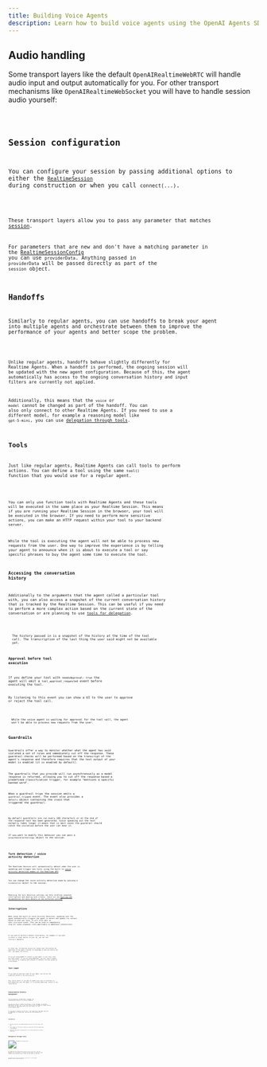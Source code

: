 ```yaml
---
title: Building Voice Agents
description: Learn how to build voice agents using the OpenAI Agents SDK, what features are available, how to architecture your application, and more.
---
```



## Audio handling

Some transport layers like the default `OpenAIRealtimeWebRTC` will handle audio input and output
automatically for you. For other transport mechanisms like `OpenAIRealtimeWebSocket` you will have to
handle session audio yourself:

<Code lang="typescript" code={handleAudioExample} />

## Session configuration

You can configure your session by passing additional options to either the [`RealtimeSession`](/openai-agents-js/openai/agents-realtime/classes/realtimesession/) during construction or
when you call `connect(...)`.

<Code lang="typescript" code={configureSessionExample} />

These transport layers allow you to pass any parameter that matches [session](https://platform.openai.com/docs/api-reference/realtime-client-events/session/update).

For parameters that are new and don't have a matching parameter in the [RealtimeSessionConfig](/openai-agents-js/openai/agents-realtime/type-aliases/realtimesessionconfig/) you can use `providerData`. Anything passed in `providerData` will be passed directly as part of the `session` object.

## Handoffs

Similarly to regular agents, you can use handoffs to break your agent into multiple agents and orchestrate between them to improve the performance of your agents and better scope the problem.

<Code lang="typescript" code={multiAgentsExample} />

Unlike regular agents, handoffs behave slightly differently for Realtime Agents. When a handoff is performed, the ongoing session will be updated with the new agent configuration. Because of this, the agent automatically has access to the ongoing conversation history and input filters are currently not applied.

Additionally, this means that the `voice` or `model` cannot be changed as part of the handoff. You can also only connect to other Realtime Agents. If you need to use a different model, for example a reasoning model like `gpt-5-mini`, you can use [delegation through tools](#delegation-through-tools).

## Tools

Just like regular agents, Realtime Agents can call tools to perform actions. You can define a tool using the same `tool()` function that you would use for a regular agent.

<Code lang="typescript" code={defineToolExample} />

You can only use function tools with Realtime Agents and these tools will be executed in the same place as your Realtime Session. This means if you are running your Realtime Session in the browser, your tool will be executed in the browser. If you need to perform more sensitive actions, you can make an HTTP request within your tool to your backend server.

While the tool is executing the agent will not be able to process new requests from the user. One way to improve the experience is by telling your agent to announce when it is about to execute a tool or say specific phrases to buy the agent some time to execute the tool.

### Accessing the conversation history

Additionally to the arguments that the agent called a particular tool with, you can also access a snapshot of the current conversation history that is tracked by the Realtime Session. This can be useful if you need to perform a more complex action based on the current state of the conversation or are planning to use [tools for delegation](#delegation-through-tools).

<Code lang="typescript" code={toolHistoryExample} />

<Aside type="note">
  The history passed in is a snapshot of the history at the time of the tool
  call. The transcription of the last thing the user said might not be available
  yet.
</Aside>

### Approval before tool execution

If you define your tool with `needsApproval: true` the agent will emit a `tool_approval_requested` event before executing the tool.

By listening to this event you can show a UI to the user to approve or reject the tool call.

<Code lang="typescript" code={toolApprovalEventExample} />

<Aside type="note">
  While the voice agent is waiting for approval for the tool call, the agent
  won't be able to process new requests from the user.
</Aside>

## Guardrails

Guardrails offer a way to monitor whether what the agent has said violated a set of rules and immediately cut off the response. These guardrail checks will be performed based on the transcript of the agent's response and therefore requires that the text output of your model is enabled (it is enabled by default).

The guardrails that you provide will run asynchronously as a model response is returned, allowing you to cut off the response based a predefined classification trigger, for example "mentions a specific banned word".

When a guardrail trips the session emits a `guardrail_tripped` event. The event also provides a `details` object containing the `itemId` that triggered the guardrail.

<Code lang="typescript" code={guardrailsExample} />

By default guardrails are run every 100 characters or at the end of the response text has been generated.
Since speaking out the text normally takes longer it means that in most cases the guardrail should catch
the violation before the user can hear it.

If you want to modify this behavior you can pass a `outputGuardrailSettings` object to the session.

<Code lang="typescript" code={guardrailSettingsExample} />

## Turn detection / voice activity detection

The Realtime Session will automatically detect when the user is speaking and trigger new turns using the built-in [voice activity detection modes of the Realtime API](https://platform.openai.com/docs/guides/realtime-vad).

You can change the voice activity detection mode by passing a `turnDetection` object to the session.

<Code lang="typescript" code={turnDetectionExample} />

Modifying the turn detection settings can help calibrate unwanted interruptions and dealing with silence. Check out the [Realtime API documentation for more details on the different settings](https://platform.openai.com/docs/guides/realtime-vad)

## Interruptions

When using the built-in voice activity detection, speaking over the agent automatically triggers
the agent to detect and update its context based on what was said. It will also emit an
`audio_interrupted` event. This can be used to immediately stop all audio playback (only applicable to WebSocket connections).

<Code lang="typescript" code={audioInterruptedExample} />

If you want to perform a manual interruption, for example if you want to offer a "stop" button in
your UI, you can call `interrupt()` manually:

<Code lang="typescript" code={sessionInterruptExample} />

In either way, the Realtime Session will handle both interrupting the generation of the agent, truncate its knowledge of what was said to the user, and update the history.

If you are using WebRTC to connect to your agent, it will also clear the audio output. If you are using WebSocket, you will need to handle this yourself by stopping audio playack of whatever has been queued up to be played.

## Text input

If you want to send text input to your agent, you can use the `sendMessage` method on the `RealtimeSession`.

This can be useful if you want to enable your user to interface in both modalities with the agent, or to
provide additional context to the conversation.

<Code lang="typescript" code={sendMessageExample} />

## Conversation history management

The `RealtimeSession` automatically manages the conversation history in a `history` property:

You can use this to render the history to the customer or perform additional actions on it. As this
history will constantly change during the course of the conversation you can listen for the `history_updated` event.

If you want to modify the history, like removing a message entirely or updating its transcript,
you can use the `updateHistory` method.

<Code lang="typescript" code={updateHistoryExample} />

### Limitations

1. You can currently not update/change function tool calls after the fact
2. Text output in the history requires transcripts and text modalities to be enabled
3. Responses that were truncated due to an interruption do not have a transcript

## Delegation through tools

![Delegation through tools](https://cdn.openai.com/API/docs/diagram-speech-to-speech-agent-tools.png)

By combining the conversation history with a tool call, you can delegate the conversation to another backend agent to perform a more complex action and then pass it back as the result to the user.

<Code lang="typescript" code={delegationAgentExample} />

The code below will then be executed on the server. In this example through a server actions in Next.js.

<Code lang="typescript" code={serverAgentExample} />
